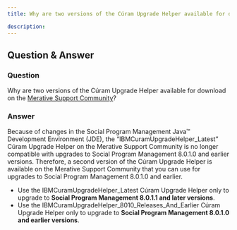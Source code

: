 ```yaml
---
title: Why are two versions of the Cúram Upgrade Helper available for download on the Merative Support Community?

description: 
---
```


## Question & Answer

### Question

Why are two versions of the Cúram Upgrade Helper available for download on the [Merative Support Community](https://ibmwatsonhealth.force.com/mysupport/s/?language=en_US)?

### Answer

Because of changes in the Social Program Management Java™ Development Environment (JDE), the “IBMCuramUpgradeHelper_Latest” Cúram Upgrade Helper on the Merative Support Community is no longer compatible with upgrades to Social Program Management 8.0.1.0 and earlier versions. Therefore, a second version of the Cúram Upgrade Helper is available on the Merative Support Community that you can use for upgrades to Social Program Management 8.0.1.0 and earlier.

* Use the IBMCuramUpgradeHelper_Latest Cúram Upgrade Helper only to upgrade to **Social Program Management 8.0.1.1 and later versions**.
* Use the IBMCuramUpgradeHelper_8010_Releases_And_Earlier Cúram Upgrade Helper only to upgrade to **Social Program Management 8.0.1.0 and earlier versions**.
